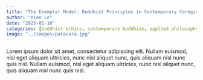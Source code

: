 ```yaml
---
title: "The Exemplar Model: Buddhist Principles in Contemporary Caregiving"
author: "Kien Le"
date: "2025-01-10"
categories: [buddhist ethics, contemporary buddhism, applied philosophy]
image: "../images/patacara.jpg"
---
```


Lorem ipsum dolor sit amet, consectetur adipiscing elit. Nullam euismod, nisl eget aliquam ultricies, nunc nisl aliquet nunc, quis aliquam nisl nunc quis nisl. Nullam euismod, nisl eget aliquam ultricies, nunc nisl aliquet nunc, quis aliquam nisl nunc quis nisl.